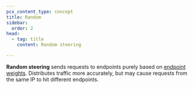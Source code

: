 ```yaml
---
pcx_content_type: concept
title: Random
sidebar:
  order: 2
head:
  - tag: title
    content: Random steering

---
```


**Random steering** sends requests to endpoints purely based on [endpoint weights](/load-balancing/understand-basics/traffic-steering/origin-level-steering/#weights). Distributes traffic more accurately, but may cause requests from the same IP to hit different endpoints.
